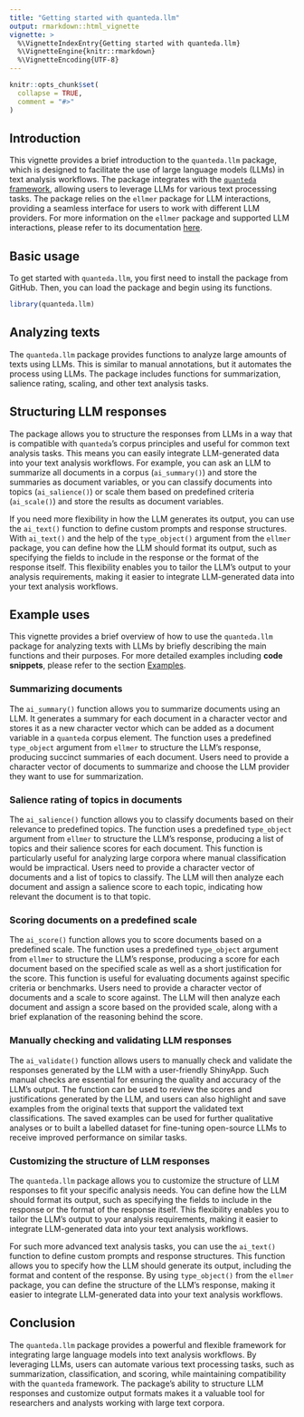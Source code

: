 ```yaml
---
title: "Getting started with quanteda.llm"
output: rmarkdown::html_vignette
vignette: >
  %\VignetteIndexEntry{Getting started with quanteda.llm}
  %\VignetteEngine{knitr::rmarkdown}
  %\VignetteEncoding{UTF-8}
---
```


```r
knitr::opts_chunk$set(
  collapse = TRUE,
  comment = "#>"
)
```

## Introduction

This vignette provides a brief introduction to the `quanteda.llm` package, which is designed to facilitate the use of large language models (LLMs) in text analysis workflows. The package integrates with the [`quanteda` framework](https://quanteda.io/), allowing users to leverage LLMs for various text processing tasks. The package relies on the `ellmer` package for LLM interactions, providing a seamless interface for users to work with different LLM providers. For more information on the `ellmer` package and supported LLM interactions, please refer to its documentation [here](https://ellmer.tidyverse.org/index.html).

## Basic usage

To get started with `quanteda.llm`, you first need to install the package from GitHub. Then, you can load the package and begin using its functions. 

```r
library(quanteda.llm)
```

## Analyzing texts

The `quanteda.llm` package provides functions to analyze large amounts of texts using LLMs. This is similar to manual annotations, but it automates the process using LLMs. The package includes functions for summarization, salience rating, scaling, and other text analysis tasks.

## Structuring LLM responses

The package allows you to structure the responses from LLMs in a way that is compatible with `quanteda`'s corpus principles and useful for common text analysis tasks. This means you can easily integrate LLM-generated data into your text analysis workflows. For example, you can ask an LLM to summarize all documents in a corpus (`ai_summary()`) and store the summaries as document variables, or you can classify documents into topics (`ai_salience()`) or scale them based on predefined criteria (`ai_scale()`) and store the results as document variables. 

If you need more flexibility in how the LLM generates its output, you can use the `ai_text()` function to define custom prompts and response structures. With `ai_text()` and the help of the `type_object()` argument from the `ellmer` package, you can define how the LLM should format its output, such as specifying the fields to include in the response or the format of the response itself. This flexibility enables you to tailor the LLM's output to your analysis requirements, making it easier to integrate LLM-generated data into your text analysis workflows.

## Example uses

This vignette provides a brief overview of how to use the `quanteda.llm` package for analyzing texts with LLMs by briefly describing the main functions and their purposes. For more detailed examples including **code snippets**, please refer to the section [Examples](https://quanteda.github.io/quanteda.llm/articles/pkgdown/examples/summarizing.html).

### Summarizing documents

The `ai_summary()` function allows you to summarize documents using an LLM. It generates a summary for each document in a character vector and stores it as a new character vector which can be added as a document variable in a `quanteda` corpus element. The function uses a predefined `type_object` argument from `ellmer` to structure the LLM's response, producing succinct summaries of each document. Users need to provide a character vector of documents to summarize and choose the LLM provider they want to use for summarization.

### Salience rating of topics in documents

The `ai_salience()` function allows you to classify documents based on their relevance to predefined topics. The function uses a predefined `type_object` argument from `ellmer` to structure the LLM's response, producing a list of topics and their salience scores for each document. This function is particularly useful for analyzing large corpora where manual classification would be impractical. Users need to provide a character vector of documents and a list of topics to classify. The LLM will then analyze each document and assign a salience score to each topic, indicating how relevant the document is to that topic.

### Scoring documents on a predefined scale

The `ai_score()` function allows you to score documents based on a predefined scale. The function uses a predefined `type_object` argument from `ellmer` to structure the LLM's response, producing a score for each document based on the specified scale as well as a short justification for the score. This function is useful for evaluating documents against specific criteria or benchmarks. Users need to provide a character vector of documents and a scale to score against. The LLM will then analyze each document and assign a score based on the provided scale, along with a brief explanation of the reasoning behind the score.


### Manually checking and validating LLM responses

The `ai_validate()` function allows users to manually check and validate the responses generated by the LLM with a user-friendly ShinyApp. Such manual checks are essential for ensuring the quality and accuracy of the LLM's output. The function can be used to review the scores and justifications generated by the LLM, and users can also highlight and save examples from the original texts that support the validated text classifications. The saved examples can be used for further qualitative analyses or to built a labelled dataset for fine-tuning open-source LLMs to receive improved performance on similar tasks.

### Customizing the structure of LLM responses

The `quanteda.llm` package allows you to customize the structure of LLM responses to fit your specific analysis needs. You can define how the LLM should format its output, such as specifying the fields to include in the response or the format of the response itself. This flexibility enables you to tailor the LLM's output to your analysis requirements, making it easier to integrate LLM-generated data into your text analysis workflows.

For such more advanced text analysis tasks, you can use the `ai_text()` function to define custom prompts and response structures. This function allows you to specify how the LLM should generate its output, including the format and content of the response. By using `type_object()` from the `ellmer` package, you can define the structure of the LLM's response, making it easier to integrate LLM-generated data into your text analysis workflows.

## Conclusion

The `quanteda.llm` package provides a powerful and flexible framework for integrating large language models into text analysis workflows. By leveraging LLMs, users can automate various text processing tasks, such as summarization, classification, and scoring, while maintaining compatibility with the `quanteda` framework. The package's ability to structure LLM responses and customize output formats makes it a valuable tool for researchers and analysts working with large text corpora.

